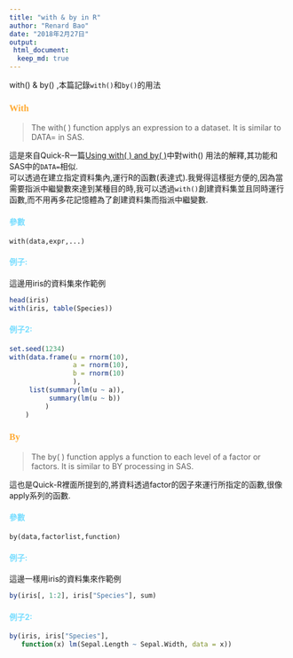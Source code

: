```yaml
---
title: "with & by in R"
author: "Renard Bao"
date: "2018年2月27日"
output: 
 html_document:
  keep_md: true
---
```


with() & by() ,本篇記錄`with()`和`by()`的用法  

###   <font color=#FFAA33 face = "Palatino Linotype">With</font>

> The with( ) function applys an expression to a dataset. It is similar to DATA= in SAS.

這是來自Quick-R一篇[Using with( ) and by( )](https://www.statmethods.net/stats/withby.html)中對with()
用法的解釋,其功能和SAS中的`DATA=`相似.  
可以透過在建立指定資料集內,運行R的函數(表達式).我覺得這樣挺方便的,因為當需要指派中繼變數來達到某種目的時,我可以透過`with()`創建資料集並且同時運行函數,而不用再多花記憶體為了創建資料集而指派中繼變數.

####  **<font color=#77DDFF >參數</font>** 
`with(data,expr,...)`

####  **<font color=#77DDFF >例子:</font>**
這邊用iris的資料集來作範例

```r
head(iris)
with(iris, table(Species))
```

####  **<font color=#77DDFF >例子2:</font>**
```r
set.seed(1234)
with(data.frame(u = rnorm(10),
                a = rnorm(10),
                b = rnorm(10)
                ),
     list(summary(lm(u ~ a)),
          summary(lm(u ~ b))
         )
    )
```

###   <font color=#FFAA33 face = "Palatino Linotype">By</font>

> The by( ) function applys a function to each level of a factor or factors. It is similar to BY processing in SAS.

這也是Quick-R裡面所提到的,將資料透過factor的因子來運行所指定的函數,很像apply系列的函數.

####  **<font color=#77DDFF >參數</font>** 
`by(data,factorlist,function)`

####  **<font color=#77DDFF >例子:</font>**
這邊一樣用iris的資料集來作範例

```r
by(iris[, 1:2], iris["Species"], sum)

```
####  **<font color=#77DDFF >例子2:</font>**

```r
by(iris, iris["Species"],
   function(x) lm(Sepal.Length ~ Sepal.Width, data = x))
```
